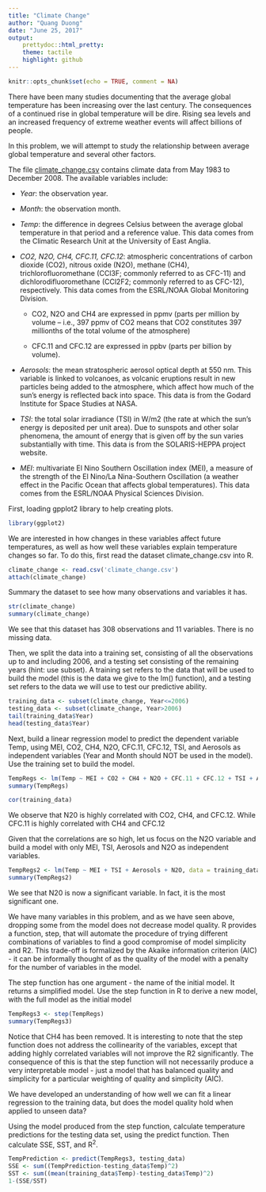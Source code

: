 ---
title: "Climate Change"
author: "Quang Duong"
date: "June 25, 2017"
output:
    prettydoc::html_pretty:
    theme: tactile
    highlight: github
---

```{r setup, include=FALSE}
knitr::opts_chunk$set(echo = TRUE, comment = NA)
```

There have been many studies documenting that the average global temperature has been increasing over the last century. The consequences of a continued rise in global temperature will be dire. Rising sea levels and an increased frequency of extreme weather events will affect billions of people.

In this problem, we will attempt to study the relationship between average global temperature and several other factors.

The file [climate_change.csv](https://d37djvu3ytnwxt.cloudfront.net/assets/courseware/v1/f43727842620758fda4e204cc0d7d558/asset-v1:MITx+15.071x+2T2017+type@asset+block/climate_change.csv) contains climate data from May 1983 to December 2008. The available variables include: 

- *Year*: the observation year.

- *Month*: the observation month.

- *Temp*: the difference in degrees Celsius between the average global temperature in that period and a reference value. This data comes from the Climatic Research Unit at the University of East Anglia.

- *CO2, N2O, CH4, CFC.11, CFC.12*: atmospheric concentrations of carbon dioxide (CO2), nitrous oxide (N2O), methane  (CH4), trichlorofluoromethane (CCl3F; commonly referred to as CFC-11) and dichlorodifluoromethane (CCl2F2; commonly referred to as CFC-12), respectively. This data comes from the ESRL/NOAA Global Monitoring Division.

  - CO2, N2O and CH4 are expressed in ppmv (parts per million by volume  -- i.e., 397 ppmv of CO2 means that CO2 constitutes 397 millionths of the total volume of the atmosphere)
  
  - CFC.11 and CFC.12 are expressed in ppbv (parts per billion by volume). 

- *Aerosols*: the mean stratospheric aerosol optical depth at 550 nm. This variable is linked to volcanoes, as volcanic eruptions result in new particles being added to the atmosphere, which affect how much of the sun's energy is reflected back into space. This data is from the Godard Institute for Space Studies at NASA.

- *TSI*: the total solar irradiance (TSI) in W/m2 (the rate at which the sun's energy is deposited per unit area). Due to sunspots and other solar phenomena, the amount of energy that is given off by the sun varies substantially with time. This data is from the SOLARIS-HEPPA project website.

- *MEI*: multivariate El Nino Southern Oscillation index (MEI), a measure of the strength of the El Nino/La Nina-Southern Oscillation (a weather effect in the Pacific Ocean that affects global temperatures). This data comes from the ESRL/NOAA Physical Sciences Division.

First, loading gpplot2 library to help creating plots.
```{r results='hold'}
library(ggplot2)
```
We are interested in how changes in these variables affect future temperatures, as well as how well these variables explain temperature changes so far. To do this, first read the dataset climate_change.csv into R.
```{r message = FALSE, results='hold'}
climate_change <- read.csv('climate_change.csv')
attach(climate_change)
```
Summary the dataset to see how many observations and variables it has.
```{r results='hold'}
str(climate_change)
summary(climate_change)
```
We see that this dataset has 308 observations and 11 variables. There is no missing data.

Then, we split the data into a training set, consisting of all the observations up to and including 2006, and a testing set consisting of the remaining years (hint: use subset). A training set refers to the data that will be used to build the model (this is the data we give to the lm() function), and a testing set refers to the data we will use to test our predictive ability.
```{r results='hold'}
training_data <- subset(climate_change, Year<=2006)
testing_data <- subset(climate_change, Year>2006)
tail(training_data$Year)
head(testing_data$Year)
```
Next, build a linear regression model to predict the dependent variable Temp, using MEI, CO2, CH4, N2O, CFC.11, CFC.12, TSI, and Aerosols as independent variables (Year and Month should NOT be used in the model). Use the training set to build the model.

```{r results='hold'}
TempRegs <- lm(Temp ~ MEI + CO2 + CH4 + N2O + CFC.11 + CFC.12 + TSI + Aerosols, data = training_data)
summary(TempRegs)
```
```{r}
cor(training_data)
```
We observe that N20 is highly correlated with CO2, CH4, and CFC.12. While CFC.11 is highly correlated with CH4 and CFC.12

Given that the correlations are so high, let us focus on the N2O variable and build a model with only MEI, TSI, Aerosols and N2O as independent variables.
```{r}
TempRegs2 <- lm(Temp ~ MEI + TSI + Aerosols + N2O, data = training_data)
summary(TempRegs2)
```
We see that N20 is now a significant variable. In fact, it is the most significant one. 

We have many variables in this problem, and as we have seen above, dropping some from the model does not decrease model quality. R provides a function, step, that will automate the procedure of trying different combinations of variables to find a good compromise of model simplicity and R2. This trade-off is formalized by the Akaike information criterion (AIC) - it can be informally thought of as the quality of the model with a penalty for the number of variables in the model.

The step function has one argument - the name of the initial model. It returns a simplified model. Use the step function in R to derive a new model, with the full model as the initial model
```{r results='hold'}
TempRegs3 <- step(TempRegs)
summary(TempRegs3)
```
Notice that CH4 has been removed. It is interesting to note that the step function does not address the collinearity of the variables, except that adding highly correlated variables will not improve the R2 significantly. The consequence of this is that the step function will not necessarily produce a very interpretable model - just a model that has balanced quality and simplicity for a particular weighting of quality and simplicity (AIC).

We have developed an understanding of how well we can fit a linear regression to the training data, but does the model quality hold when applied to unseen data?

Using the model produced from the step function, calculate temperature predictions for the testing data set, using the predict function. Then calculate SSE, SST, and R^2^.
```{r}
TempPrediction <- predict(TempRegs3, testing_data)
SSE <- sum((TempPrediction-testing_data$Temp)^2)
SST <- sum((mean(training_data$Temp)-testing_data$Temp)^2)
1-(SSE/SST)
```
